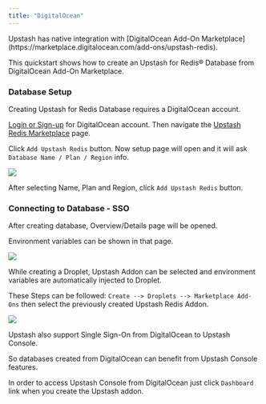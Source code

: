 ```yaml
---
title: "DigitalOcean"
---
```


<Info>
  Upstash has native integration with [DigitalOcean Add-On
  Marketplace](https://marketplace.digitalocean.com/add-ons/upstash-redis).
</Info>

This quickstart shows how to create an Upstash for Redis® Database from
DigitalOcean Add-On Marketplace.

### Database Setup

Creating Upstash for Redis Database requires a DigitalOcean account.

[Login or Sign-up](https://cloud.digitalocean.com/login) for DigitalOcean
account. Then navigate the
[Upstash Redis Marketplace](https://marketplace.digitalocean.com/add-ons/upstash-redis)
page.

Click `Add Upstash Redis` button. Now setup page will open and it will ask
`Database Name / Plan / Region` info.

<Frame>
  <img src="/img/digitalocean/img.png" />
</Frame>

After selecting Name, Plan and Region, click `Add Upstash Redis` button.

### Connecting to Database - SSO

After creating database, Overview/Details page will be opened.

Environment variables can be shown in that page.

<Frame>
  <img src="/img/digitalocean/img2.png" />
</Frame>

While creating a Droplet, Upstash Addon can be selected and environment
variables are automatically injected to Droplet.

These Steps can be followed: `Create --> Droplets --> Marketplace Add-Ons` then
select the previously created Upstash Redis Addon.

<Frame>
  <img src="/img/digitalocean/img3.png" />
</Frame>

Upstash also support Single Sign-On from DigitalOcean to Upstash Console.

So databases created from DigitalOcean can benefit from Upstash Console
features.

In order to access Upstash Console from DigitalOcean just click `Dashboard` link
when you create the Upstash addon.
